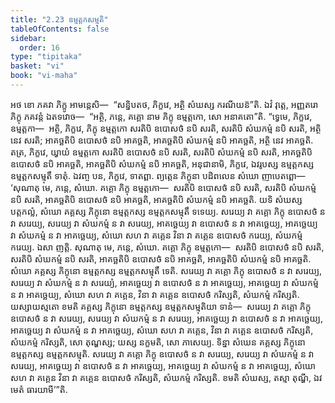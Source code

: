```yaml
---
title: "2.23 ឧម្មត្តកសម្មុតិ"
tableOfContents: false
sidebar:
  order: 16
type: "tipitaka"
basket: "vi"
book: "vi-maha"
---
```



<DynamicBreadcrumb />

<Division number="167" book="vi-maha">

<Paragraph number="695" book="vi-maha">
អថ ខោ ភគវា ភិក្ខូ អាមន្តេសិ—  “សន្និបតថ, ភិក្ខវេ, អត្ថិ សំឃស្ស ករណីយន៑”តិ. ឯវំ វុត្តេ, អញ្ញតរោ ភិក្ខុ ភគវន្តំ ឯតទវោច—  “អត្ថិ, ភន្តេ, គគ្គោ នាម ភិក្ខុ ឧម្មត្តកោ, សោ អនាគតោ”តិ.
</Paragraph>

<Paragraph number="696" book="vi-maha">
“ទ្វេមេ, ភិក្ខវេ, ឧម្មត្តកា—  អត្ថិ, ភិក្ខវេ, ភិក្ខុ ឧម្មត្តកោ សរតិបិ ឧបោសថំ នបិ សរតិ, សរតិបិ សំឃកម្មំ នបិ សរតិ, អត្ថិ នេវ សរតិ; អាគច្ឆតិបិ ឧបោសថំ នបិ អាគច្ឆតិ, អាគច្ឆតិបិ សំឃកម្មំ នបិ អាគច្ឆតិ, អត្ថិ នេវ អាគច្ឆតិ. តត្រ, ភិក្ខវេ, យ្វាយំ ឧម្មត្តកោ សរតិបិ ឧបោសថំ នបិ សរតិ, សរតិបិ សំឃកម្មំ នបិ សរតិ, អាគច្ឆតិបិ ឧបោសថំ នបិ អាគច្ឆតិ, អាគច្ឆតិបិ សំឃកម្មំ នបិ អាគច្ឆតិ, អនុជានាមិ, ភិក្ខវេ, ឯវរូបស្ស ឧម្មត្តកស្ស ឧម្មត្តកសម្មុតឹ ទាតុំ. ឯវញ្ច បន, ភិក្ខវេ, ទាតព្ពា. ព្យត្តេន ភិក្ខុនា បដិពលេន សំឃោ ញាបេតព្ពោ—
</Paragraph>

<Paragraph number="697" book="vi-maha">
‘សុណាតុ មេ, ភន្តេ, សំឃោ. គគ្គោ ភិក្ខុ ឧម្មត្តកោ—  សរតិបិ ឧបោសថំ នបិ សរតិ, សរតិបិ សំឃកម្មំ នបិ សរតិ, អាគច្ឆតិបិ ឧបោសថំ នបិ អាគច្ឆតិ, អាគច្ឆតិបិ សំឃកម្មំ នបិ អាគច្ឆតិ. យទិ សំឃស្ស បត្តកល្លំ, សំឃោ គគ្គស្ស ភិក្ខុនោ ឧម្មត្តកស្ស ឧម្មត្តកសម្មុតឹ ទទេយ្យ. សរេយ្យ វា គគ្គោ ភិក្ខុ ឧបោសថំ ន វា សរេយ្យ, សរេយ្យ វា សំឃកម្មំ ន វា សរេយ្យ, អាគច្ឆេយ្យ វា ឧបោសថំ ន វា អាគច្ឆេយ្យ, អាគច្ឆេយ្យ វា សំឃកម្មំ ន វា អាគច្ឆេយ្យ, សំឃោ សហ វា គគ្គេន វិនា វា គគ្គេន ឧបោសថំ ករេយ្យ, សំឃកម្មំ ករេយ្យ. ឯសា ញត្តិ.
</Paragraph>

<Paragraph number="698" book="vi-maha">
សុណាតុ មេ, ភន្តេ, សំឃោ. គគ្គោ ភិក្ខុ ឧម្មត្តកោ—  សរតិបិ ឧបោសថំ នបិ សរតិ, សរតិបិ សំឃកម្មំ នបិ សរតិ, អាគច្ឆតិបិ ឧបោសថំ នបិ អាគច្ឆតិ, អាគច្ឆតិបិ សំឃកម្មំ នបិ អាគច្ឆតិ. សំឃោ គគ្គស្ស ភិក្ខុនោ ឧម្មត្តកស្ស ឧម្មត្តកសម្មុតឹ ទេតិ. សរេយ្យ វា គគ្គោ ភិក្ខុ ឧបោសថំ ន វា សរេយ្យ, សរេយ្យ វា សំឃកម្មំ ន វា សរេយ្យំ, អាគច្ឆេយ្យ វា ឧបោសថំ ន វា អាគច្ឆេយ្យ, អាគច្ឆេយ្យ វា សំឃកម្មំ ន វា អាគច្ឆេយ្យ, សំឃោ សហ វា គគ្គេន, វិនា វា គគ្គេន ឧបោសថំ ករិស្សតិ, សំឃកម្មំ ករិស្សតិ. យស្សាយស្មតោ ខមតិ គគ្គស្ស ភិក្ខុនោ ឧម្មត្តកស្ស ឧម្មត្តកសម្មុតិយា ទានំ—  សរេយ្យ វា គគ្គោ ភិក្ខុ ឧបោសថំ ន វា សរេយ្យ, សរេយ្យ វា សំឃកម្មំ ន វា សរេយ្យ, អាគច្ឆេយ្យ វា ឧបោសថំ ន វា អាគច្ឆេយ្យ, អាគច្ឆេយ្យ វា សំឃកម្មំ ន វា អាគច្ឆេយ្យ, សំឃោ សហ វា គគ្គេន, វិនា វា គគ្គេន ឧបោសថំ ករិស្សតិ, សំឃកម្មំ ករិស្សតិ, សោ តុណ្ហស្ស; យស្ស នក្ខមតិ, សោ ភាសេយ្យ.
</Paragraph>

<Paragraph number="699" book="vi-maha">
ទិន្នា សំឃេន គគ្គស្ស ភិក្ខុនោ ឧម្មត្តកស្ស ឧម្មត្តកសម្មុតិ. សរេយ្យ វា គគ្គោ ភិក្ខុ ឧបោសថំ ន វា សរេយ្យ, សរេយ្យ វា សំឃកម្មំ ន វា សរេយ្យ, អាគច្ឆេយ្យ វា ឧបោសថំ ន វា អាគច្ឆេយ្យ, អាគច្ឆេយ្យ វា សំឃកម្មំ ន វា អាគច្ឆេយ្យ, សំឃោ សហ វា គគ្គេន វិនា វា គគ្គេន ឧបោសថំ ករិស្សតិ, សំឃកម្មំ ករិស្សតិ. ខមតិ សំឃស្ស, តស្មា តុណ្ហី, ឯវមេតំ ធារយាមី’”តិ.
</Paragraph>
</Division>